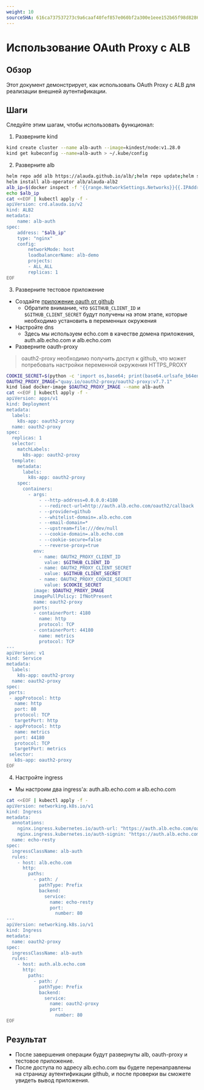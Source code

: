 ```yaml
---
weight: 10
sourceSHA: 616ca737537273c9a6caaf40fef857e060bf2a300e1eee152b65f98d82869525
---
```


# Использование OAuth Proxy с ALB

## Обзор

Этот документ демонстрирует, как использовать OAuth Proxy с ALB для реализации внешней аутентификации.

## Шаги

Следуйте этим шагам, чтобы использовать функционал:

1. Разверните kind

```bash
kind create cluster --name alb-auth --image=kindest/node:v1.28.0
kind get kubeconfig --name=alb-auth > ~/.kube/config
```

2. Разверните alb

```bash
helm repo add alb https://alauda.github.io/alb/;helm repo update;helm search repo|grep alb
helm install alb-operator alb/alauda-alb2
alb_ip=$(docker inspect -f '{{range.NetworkSettings.Networks}}{{.IPAddress}}{{end}}' alb-auth-control-plane)
echo $alb_ip
cat <<EOF | kubectl apply -f -
apiVersion: crd.alauda.io/v2
kind: ALB2
metadata:
    name: alb-auth
spec:
    address: "$alb_ip"
    type: "nginx" 
    config:
        networkMode: host
        loadbalancerName: alb-demo
        projects:
        - ALL_ALL
        replicas: 1
EOF
```

3. Разверните тестовое приложение

- Создайте [приложение oauth от github](https://docs.github.com/en/apps/oauth-apps/building-oauth-apps/creating-an-oauth-app)
  - Обратите внимание, что `$GITHUB_CLIENT_ID` и `$GITHUB_CLIENT_SECRET` будут получены на этом этапе, которые необходимо установить в переменных окружения
- Настройте dns
  - Здесь мы используем echo.com в качестве домена приложения, auth.alb.echo.com и alb.echo.com
- Разверните oauth-proxy

> oauth2-proxy необходимо получить доступ к github, что может потребовать настройки переменной окружения HTTPS_PROXY

```bash
COOKIE_SECRET=$(python -c 'import os,base64; print(base64.urlsafe_b64encode(os.urandom(32)).decode())')
OAUTH2_PROXY_IMAGE="quay.io/oauth2-proxy/oauth2-proxy:v7.7.1"
kind load docker-image $OAUTH2_PROXY_IMAGE --name alb-auth
cat <<EOF | kubectl apply -f -
apiVersion: apps/v1
kind: Deployment
metadata:
  labels:
    k8s-app: oauth2-proxy
  name: oauth2-proxy
spec:
  replicas: 1
  selector:
    matchLabels:
      k8s-app: oauth2-proxy
  template:
    metadata:
      labels:
        k8s-app: oauth2-proxy
    spec:
      containers:
        - args:
            - --http-address=0.0.0.0:4180
            - --redirect-url=http://auth.alb.echo.com/oauth2/callback
            - --provider=github
            - --whitelist-domain=.alb.echo.com
            - --email-domain=*
            - --upstream=file:///dev/null
            - --cookie-domain=.alb.echo.com
            - --cookie-secure=false
            - --reverse-proxy=true
          env:
            - name: OAUTH2_PROXY_CLIENT_ID
              value: $GITHUB_CLIENT_ID
            - name: OAUTH2_PROXY_CLIENT_SECRET
              value: $GITHUB_CLIENT_SECRET
            - name: OAUTH2_PROXY_COOKIE_SECRET
              value: $COOKIE_SECRET
          image: $OAUTH2_PROXY_IMAGE
          imagePullPolicy: IfNotPresent
          name: oauth2-proxy
          ports:
          - containerPort: 4180
            name: http
            protocol: TCP
          - containerPort: 44180
            name: metrics
            protocol: TCP
---
apiVersion: v1
kind: Service
metadata:
  labels:
    k8s-app: oauth2-proxy
  name: oauth2-proxy
spec:
 ports:
 - appProtocol: http
   name: http
   port: 80
   protocol: TCP
   targetPort: http
 - appProtocol: http
   name: metrics
   port: 44180
   protocol: TCP
   targetPort: metrics
 selector:
   k8s-app: oauth2-proxy
EOF
```

4. Настройте ingress

- Мы настроим два ingress'а: auth.alb.echo.com и alb.echo.com

```bash
cat <<EOF | kubectl apply -f -
apiVersion: networking.k8s.io/v1
kind: Ingress
metadata:
  annotations:
    nginx.ingress.kubernetes.io/auth-url: "https://auth.alb.echo.com/oauth2/auth"
    nginx.ingress.kubernetes.io/auth-signin: "https://auth.alb.echo.com/oauth2/start?rd=http://\$host\$request_uri"
  name: echo-resty
spec:
  ingressClassName: alb-auth
  rules:
    - host: alb.echo.com
      http:
        paths:
          - path: /
            pathType: Prefix
            backend:
              service:
                name: echo-resty
                port:
                  number: 80
---
apiVersion: networking.k8s.io/v1
kind: Ingress
metadata:
  name: oauth2-proxy
spec:
  ingressClassName: alb-auth
  rules:
    - host: auth.alb.echo.com
      http:
        paths:
          - path: /
            pathType: Prefix
            backend:
              service:
                name: oauth2-proxy 
                port:
                  number: 80
EOF
```

## Результат

- После завершения операции будут развернуты alb, oauth-proxy и тестовое приложение.
- После доступа по адресу alb.echo.com вы будете перенаправлены на страницу аутентификации github, и после проверки вы сможете увидеть вывод приложения.
